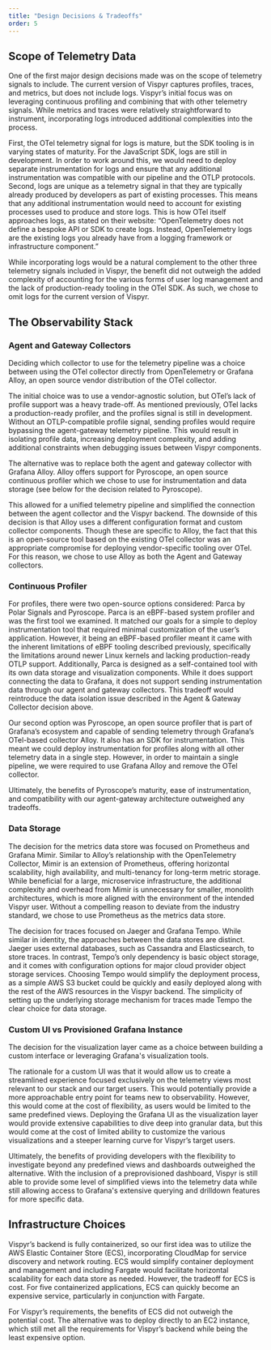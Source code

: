 ```yaml
---
title: "Design Decisions & Tradeoffs"
order: 5
---
```



## Scope of Telemetry Data

One of the first major design decisions made was on the scope of telemetry signals to include. The current version of Vispyr captures profiles, traces, and metrics, but does not include logs. Vispyr’s initial focus was on leveraging continuous profiling and combining that with other telemetry signals. While metrics and traces were relatively straightforward to instrument, incorporating logs introduced additional complexities into the process.

First, the OTel telemetry signal for logs is mature, but the SDK tooling is in varying states of maturity. For the JavaScript SDK, logs are still in development. In order to work around this, we would need to deploy separate instrumentation for logs and ensure that any additional instrumentation was compatible with our pipeline and the OTLP protocols. Second, logs are unique as a telemetry signal in that they are typically already produced by developers as part of existing processes. This means that any additional instrumentation would need to account for existing processes used to produce and store logs. This is how OTel itself approaches logs, as stated on their website: “OpenTelemetry does not define a bespoke API or SDK to create logs. Instead, OpenTelemetry logs are the existing logs you already have from a logging framework or infrastructure component.”

While incorporating logs would be a natural complement to the other three telemetry signals included in Vispyr, the benefit did not outweigh the added complexity of accounting for the various forms of user log management and the lack of production-ready tooling in the OTel SDK. As such, we chose to omit logs for the current version of Vispyr.

## The Observability Stack

### Agent and Gateway Collectors

Deciding which collector to use for the telemetry pipeline was a choice between using the OTel collector directly from OpenTelemetry or Grafana Alloy, an open source vendor distribution of the OTel collector.

The initial choice was to use a vendor-agnostic solution, but OTel’s lack of profile support was a heavy trade-off. As mentioned previously, OTel lacks a production-ready profiler, and the profiles signal is still in development. Without an OTLP-compatible profile signal, sending profiles would require bypassing the agent-gateway telemetry pipeline. This would result in isolating profile data, increasing deployment complexity, and adding additional constraints when debugging issues between Vispyr components.

<ThemedImage
  src="Collector-Comparison-Otel.svg"
  alt="Collector Comparison - Otel"
  caption="Telemetry pipeline with profiles bypassing the OTel Agent and Gateway Collectors"
/>

The alternative was to replace both the agent and gateway collector with Grafana Alloy. Alloy offers support for Pyroscope, an open source continuous profiler which we chose to use for instrumentation and data storage (see below for the decision related to Pyroscope).

<ThemedImage
  src="Collector-Comparison-Alloy.svg"
  alt="Collector Comparison - Alloy"
  caption="Telemetry pipeline with the Alloy Agent and Gateway Collectors processing profiles with all telemetry data"
/>

This allowed for a unified telemetry pipeline and simplified the connection between the agent collector and the Vispyr backend. The downside of this decision is that Alloy uses a different configuration format and custom collector components. Though these are specific to Alloy, the fact that this is an open-source tool based on the existing OTel collector was an appropriate compromise for deploying vendor-specific tooling over OTel. For this reason, we chose to use Alloy as both the Agent and Gateway collectors.

### Continuous Profiler

<ThemedImage
  src="Pyro-vs-Parca.svg"
  alt="Pyroscope vs Parca"
  caption="Pyroscope vs Parca"
/>

For profiles, there were two open-source options considered: Parca by Polar Signals and Pyroscope. Parca is an eBPF-based system profiler and was the first tool we examined. It matched our goals for a simple to deploy instrumentation tool that required minimal customization of the user’s application. However, it being an eBPF-based profiler meant it came with the inherent limitations of eBPF tooling described previously, specifically the limitations around newer Linux kernels and lacking production-ready OTLP support. Additionally, Parca is designed as a self-contained tool with its own data storage and visualization components. While it does support connecting the data to Grafana, it does not support sending instrumentation data through our agent and gateway collectors. This tradeoff would reintroduce the data isolation issue described in the Agent & Gateway Collector decision above.

Our second option was Pyroscope, an open source profiler that is part of Grafana’s ecosystem and capable of sending telemetry through Grafana’s OTel-based collector Alloy. It also has an SDK for instrumentation. This meant we could deploy instrumentation for profiles along with all other telemetry data in a single step. However, in order to maintain a single pipeline, we were required to use Grafana Alloy and remove the OTel collector.

Ultimately, the benefits of Pyroscope’s maturity, ease of instrumentation, and compatibility with our agent-gateway architecture outweighed any tradeoffs.

### Data Storage

<ThemedImage
  src="Mimir-vs-Prom.svg"
  alt="Mimir vs Prometheus"
  caption="Mimir vs Prometheus"
/>

The decision for the metrics data store was focused on Prometheus and Grafana Mimir. Similar to Alloy’s relationship with the OpenTelemetry Collector, Mimir is an extension of Prometheus, offering horizontal scalability, high availability, and multi-tenancy for long-term metric storage. While beneficial for a large, microservice infrastructure, the additional complexity and overhead from Mimir is unnecessary for smaller, monolith architectures, which is more aligned with the environment of the intended Vispyr user. Without a compelling reason to deviate from the industry standard, we chose to use Prometheus as the metrics data store.

<ThemedImage
  src="Tempo-vs-Jaeger.svg"
  alt="Tempo vs Jaeger"
  caption="Tempo vs Jaeger"
/>

The decision for traces focused on Jaeger and Grafana Tempo. While similar in identity, the approaches between the data stores are distinct. Jaeger uses external databases, such as Cassandra and Elasticsearch, to store traces. In contrast, Tempo’s only dependency is basic object storage, and it comes with configuration options for major cloud provider object storage services. Choosing Tempo would simplify the deployment process, as a simple AWS S3 bucket could be quickly and easily deployed along with the rest of the AWS resources in the Vispyr backend. The simplicity of setting up the underlying storage mechanism for traces made Tempo the clear choice for data storage.

### Custom UI vs Provisioned Grafana Instance

The decision for the visualization layer came as a choice between building a custom interface or leveraging Grafana's visualization tools.

The rationale for a custom UI was that it would allow us to create a streamlined experience focused exclusively on the telemetry views most relevant to our stack and our target users. This would potentially provide a more approachable entry point for teams new to observability. However, this would come at the cost of flexibility, as users would be limited to the same predefined views. Deploying the Grafana UI as the visualization layer would provide extensive capabilities to dive deep into granular data, but this would come at the cost of limited ability to customize the various visualizations and a steeper learning curve for Vispyr’s target users.

Ultimately, the benefits of providing developers with the flexibility to investigate beyond any predefined views and dashboards outweighed the alternative. With the inclusion of a preprovisioned dashboard, Vispyr is still able to provide some level of simplified views into the telemetry data while still allowing access to Grafana's extensive querying and drilldown features for more specific data.

## Infrastructure Choices

<ThemedImage
  src="Infrastructure-Choice.svg"
  alt="EC2 vs ECS"
  caption="Infrastructure decision between EC2 or ECS + Fargate deployment"
/>

Vispyr’s backend is fully containerized, so our first idea was to utilize the AWS Elastic Container Store (ECS), incorporating CloudMap for service discovery and network routing. ECS would simplify container deployment and management and including Fargate would facilitate horizontal scalability for each data store as needed. However, the tradeoff for ECS is cost. For five containerized applications, ECS can quickly become an expensive service, particularly in conjunction with Fargate.

For Vispyr’s requirements, the benefits of ECS did not outweigh the potential cost. The alternative was to deploy directly to an EC2 instance, which still met all the requirements for Vispyr’s backend while being the least expensive option.

